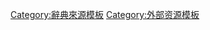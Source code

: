 {{cite web|url=https://www.oxforddictionaries.com/search/?direct=1&multi=1&dictCode=english&q={{urlencode:{{{1}}}}}|title={{{1}}}|work=[[Oxford Dictionaries]]|publisher=[[Oxford University Press]]|accessdate={{{accessdate|}}}}}<noinclude>{{Documentation|content=

{{CS1 wrapper|base=Cite web}}

This template is used for creating a citation of [[OxfordDictionaries.com|Oxford Dictionaries]] for the specified search term. The access date can be specified, if desired, with the parameter <tt>accessdate</tt>. 

{{Markup
| <nowiki>{{Oxford Dictionaries|Spoon}}</nowiki> | {{Oxford Dictionaries|Spoon}}}}

{{Markup
| <nowiki>{{Oxford Dictionaries|Spoon|accessdate=</nowiki>{{CURRENTYEAR}}-{{CURRENTMONTH}}-{{CURRENTDAY2}}<nowiki>}}</nowiki> | {{Oxford Dictionaries|Spoon|accessdate={{CURRENTYEAR}}-{{CURRENTMONTH}}-{{CURRENTDAY2}}}}}}

{{Markup
| <nowiki>{{Oxford Dictionaries|Spoon|accessdate={{subst:CURRENTYEAR}}-{{subst:CURRENTMONTH}}-{{subst:CURRENTDAY2}}}}</nowiki> | {{Oxford Dictionaries|Spoon|accessdate={{CURRENTYEAR}}-{{CURRENTMONTH}}-{{CURRENTDAY2}}}}}}

}}
{{DEFAULTSORT:Oxford Dictionaries}}
[[Category:辭典來源模板]]
[[Category:外部资源模板]]

</noinclude>